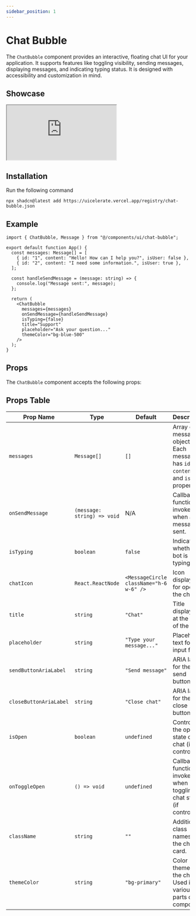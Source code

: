 ```yaml
---
sidebar_position: 1
---
```


# Chat Bubble
The `ChatBubble` component provides an interactive, floating chat UI for your application. It supports features like toggling visibility, sending messages, displaying messages, and indicating typing status. It is designed with accessibility and customization in mind.

## Showcase
<div style={{height: "75svh", width: "100%", backgroundColor: "transparent", borderRadius:"12px"}}>
<iframe src="https://willowy-blini-b89ee9.netlify.app/test-chat-bubble" style={{height: "100%", width:"100%", borderRadius:"12px"}}></iframe>
</div>

## Installation

Run the following command
```
npx shadcn@latest add https://uicelerate.vercel.app/registry/chat-bubble.json
```

## Example
```
import { ChatBubble, Message } from "@/components/ui/chat-bubble";

export default function App() {
  const messages: Message[] = [
    { id: "1", content: "Hello! How can I help you?", isUser: false },
    { id: "2", content: "I need some information.", isUser: true },
  ];

  const handleSendMessage = (message: string) => {
    console.log("Message sent:", message);
  };

  return (
    <ChatBubble
      messages={messages}
      onSendMessage={handleSendMessage}
      isTyping={false}
      title="Support"
      placeholder="Ask your question..."
      themeColor="bg-blue-500"
    />
  );
}
```

## Props
The `ChatBubble` component accepts the following props:

## Props Table

| Prop Name              | Type                    | Default                      | Description                                                                                   |
|------------------------|-------------------------|------------------------------|-----------------------------------------------------------------------------------------------|
| `messages`             | `Message[]`            | `[]`                         | Array of message objects. Each message has `id`, `content`, and `isUser` properties.         |
| `onSendMessage`        | `(message: string) => void` | N/A                         | Callback function invoked when a message is sent.                                             |
| `isTyping`             | `boolean`              | `false`                      | Indicates whether the bot is typing.                                                         |
| `chatIcon`             | `React.ReactNode`      | `<MessageCircle className="h-6 w-6" />` | Icon displayed for opening the chat.                                                         |
| `title`                | `string`               | `"Chat"`                     | Title displayed at the top of the chat.                                                      |
| `placeholder`          | `string`               | `"Type your message..."`     | Placeholder text for the input field.                                                        |
| `sendButtonAriaLabel`  | `string`               | `"Send message"`             | ARIA label for the send button.                                                              |
| `closeButtonAriaLabel` | `string`               | `"Close chat"`               | ARIA label for the close button.                                                             |
| `isOpen`               | `boolean`              | `undefined`                  | Controls the open state of the chat (if controlled).                                          |
| `onToggleOpen`         | `() => void`           | `undefined`                  | Callback function invoked when toggling the chat state (if controlled).                      |
| `className`            | `string`               | `""`                         | Additional class names for the chat card.                                                    |
| `themeColor`           | `string`               | `"bg-primary"`               | Color theme for the chat. Used in various parts of the component.                            |
